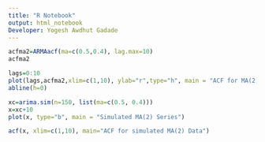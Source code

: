 ```yaml
---
title: "R Notebook"
output: html_notebook
Developer: Yogesh Awdhut Gadade
---
```


```r
acfma2=ARMAacf(ma=c(0.5,0.4), lag.max=10)
acfma2
```


```r
lags=0:10
plot(lags,acfma2,xlim=c(1,10), ylab="r",type="h", main = "ACF for MA(2) with theta1 = 0.5,theta2=0.3")
abline(h=0)
```


```r
xc=arima.sim(n=150, list(ma=c(0.5, 0.4)))
x=xc+10
plot(x, type="b", main = "Simulated MA(2) Series")
```


```r
acf(x, xlim=c(1,10), main="ACF for simulated MA(2) Data")
```






